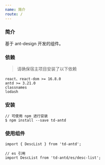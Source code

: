 ```yaml
---
name: 简介
route: /
---
```


### 简介

基于 ant-design 开发的组件。

### 依赖

> 请确保宿主项目安装了以下依赖

```
react、react-dom >= 16.8.0
antd >= 3.21.0
classnames
lodash
```

### 安装

```
// 可使用 npm 进行安装
$ npm install --save td-antd
```

### 使用组件

```
import { DescList } from 'td-antd';

// es 引用
import DescList from 'td-antd/es/desc-list';
```